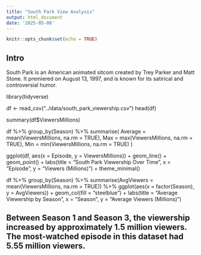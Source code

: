 ```yaml
---
title: "South Park View Analysis"
output: html_document
date: '2025-05-08'
---
```


```r
knitr::opts_chunk$set(echo = TRUE)
```

## Intro

South Park is an American animated sitcom created by Trey Parker and Matt Stone. It premiered on August 13, 1997, and is known for its satirical and controversial humor.

library(tidyverse)

df <- read_csv("../data/south_park_viewership.csv")
head(df)

summary(df$ViewersMillions)

df %>%
  group_by(Season) %>%
  summarise(
    Average = mean(ViewersMillions, na.rm = TRUE),
    Max = max(ViewersMillions, na.rm = TRUE),
    Min = min(ViewersMillions, na.rm = TRUE)
  )

ggplot(df, aes(x = Episode, y = ViewersMillions)) +
  geom_line() +
  geom_point() +
  labs(title = "South Park Viewership Over Time", x = "Episode", y = "Viewers (Millions)") +
  theme_minimal()

df %>%
  group_by(Season) %>%
  summarise(AvgViewers = mean(ViewersMillions, na.rm = TRUE)) %>%
  ggplot(aes(x = factor(Season), y = AvgViewers)) +
  geom_col(fill = "steelblue") +
  labs(title = "Average Viewership by Season", x = "Season", y = "Average Viewers (Millions)")

## Between Season 1 and Season 3, the viewership increased by approximately **1.5 million** viewers. The most-watched episode in this dataset had **5.55** million viewers.